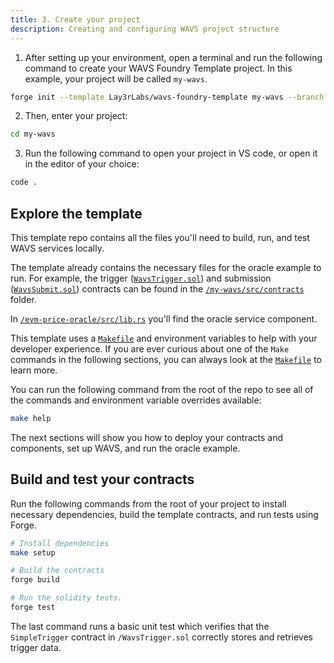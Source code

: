```yaml
---
title: 3. Create your project
description: Creating and configuring WAVS project structure
---
```


1. After setting up your environment, open a terminal and run the following command to create your WAVS Foundry Template project. In this example, your project will be called `my-wavs`.

```bash
forge init --template Lay3rLabs/wavs-foundry-template my-wavs --branch 0.4
```


2. Then, enter your project:

```bash
cd my-wavs
```

3. Run the following command to open your project in VS code, or open it in the editor of your choice:

```bash
code .
```

## Explore the template

This template repo contains all the files you'll need to build, run, and test WAVS services locally.

The template already contains the necessary files for the oracle example to run. For example, the trigger ([`WavsTrigger.sol`](https://github.com/Lay3rLabs/wavs-foundry-template/tree/main/src/contracts/WavsTrigger.sol)) and submission ([`WavsSubmit.sol`](https://github.com/Lay3rLabs/wavs-foundry-template/tree/main/src/contracts/WavsSubmit.sol)) contracts can be found in the [`/my-wavs/src/contracts`](https://github.com/Lay3rLabs/wavs-foundry-template/tree/main/src) folder.

In [`/evm-price-oracle/src/lib.rs`](https://github.com/Lay3rLabs/wavs-foundry-template/tree/main/components/evm-price-oracle/src/lib.rs) you'll find the oracle service component.

This template uses a [`Makefile`](https://github.com/Lay3rLabs/wavs-foundry-template/tree/main/Makefile) and environment variables to help with your developer experience. If you are ever curious about one of the `Make` commands in the following sections, you can always look at the [`Makefile`](https://github.com/Lay3rLabs/wavs-foundry-template/tree/main/Makefile) to learn more.

<Callout title="Info" type="info">

You can run the following command from the root of the repo to see all of the commands and environment variable overrides available:

```bash
make help
```

</Callout>

The next sections will show you how to deploy your contracts and components, set up WAVS, and run the oracle example.


## Build and test your contracts

Run the following commands from the root of your project to install necessary dependencies, build the template contracts, and run tests using Forge.

```bash
# Install dependencies
make setup

# Build the contracts
forge build

# Run the solidity tests.
forge test
```

The last command runs a basic unit test which verifies that the `SimpleTrigger` contract in `/WavsTrigger.sol` correctly stores and retrieves trigger data.
